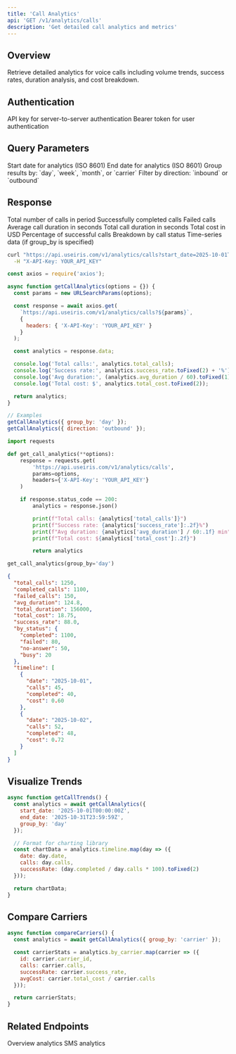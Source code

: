 ```yaml
---
title: 'Call Analytics'
api: 'GET /v1/analytics/calls'
description: 'Get detailed call analytics and metrics'
---
```


## Overview

Retrieve detailed analytics for voice calls including volume trends, success rates, duration analysis, and cost breakdown.

## Authentication

<ParamField header="X-API-Key" type="string">
  API key for server-to-server authentication
</ParamField>

<ParamField header="Authorization" type="string">
  Bearer token for user authentication
</ParamField>

## Query Parameters

<ParamField query="start_date" type="string">
  Start date for analytics (ISO 8601)
</ParamField>

<ParamField query="end_date" type="string">
  End date for analytics (ISO 8601)
</ParamField>

<ParamField query="group_by" type="string">
  Group results by: `day`, `week`, `month`, or `carrier`
</ParamField>

<ParamField query="direction" type="string">
  Filter by direction: `inbound` or `outbound`
</ParamField>

## Response

<ResponseField name="total_calls" type="integer">
  Total number of calls in period
</ResponseField>

<ResponseField name="completed_calls" type="integer">
  Successfully completed calls
</ResponseField>

<ResponseField name="failed_calls" type="integer">
  Failed calls
</ResponseField>

<ResponseField name="avg_duration" type="number">
  Average call duration in seconds
</ResponseField>

<ResponseField name="total_duration" type="integer">
  Total call duration in seconds
</ResponseField>

<ResponseField name="total_cost" type="number">
  Total cost in USD
</ResponseField>

<ResponseField name="success_rate" type="number">
  Percentage of successful calls
</ResponseField>

<ResponseField name="by_status" type="object">
  Breakdown by call status
</ResponseField>

<ResponseField name="timeline" type="array">
  Time-series data (if group_by is specified)
</ResponseField>

<RequestExample>

```bash cURL
curl "https://api.useiris.com/v1/analytics/calls?start_date=2025-10-01T00:00:00Z&group_by=day" \
  -H "X-API-Key: YOUR_API_KEY"
```

```javascript Node.js
const axios = require('axios');

async function getCallAnalytics(options = {}) {
  const params = new URLSearchParams(options);

  const response = await axios.get(
    `https://api.useiris.com/v1/analytics/calls?${params}`,
    {
      headers: { 'X-API-Key': 'YOUR_API_KEY' }
    }
  );

  const analytics = response.data;

  console.log('Total calls:', analytics.total_calls);
  console.log('Success rate:', analytics.success_rate.toFixed(2) + '%');
  console.log('Avg duration:', (analytics.avg_duration / 60).toFixed(1) + ' min');
  console.log('Total cost: $', analytics.total_cost.toFixed(2));

  return analytics;
}

// Examples
getCallAnalytics({ group_by: 'day' });
getCallAnalytics({ direction: 'outbound' });
```

```python Python
import requests

def get_call_analytics(**options):
    response = requests.get(
        'https://api.useiris.com/v1/analytics/calls',
        params=options,
        headers={'X-API-Key': 'YOUR_API_KEY'}
    )

    if response.status_code == 200:
        analytics = response.json()

        print(f"Total calls: {analytics['total_calls']}")
        print(f"Success rate: {analytics['success_rate']:.2f}%")
        print(f"Avg duration: {analytics['avg_duration'] / 60:.1f} min")
        print(f"Total cost: ${analytics['total_cost']:.2f}")

        return analytics

get_call_analytics(group_by='day')
```

</RequestExample>

<ResponseExample>

```json Success Response (200)
{
  "total_calls": 1250,
  "completed_calls": 1100,
  "failed_calls": 150,
  "avg_duration": 124.8,
  "total_duration": 156000,
  "total_cost": 18.75,
  "success_rate": 88.0,
  "by_status": {
    "completed": 1100,
    "failed": 80,
    "no-answer": 50,
    "busy": 20
  },
  "timeline": [
    {
      "date": "2025-10-01",
      "calls": 45,
      "completed": 40,
      "cost": 0.60
    },
    {
      "date": "2025-10-02",
      "calls": 52,
      "completed": 48,
      "cost": 0.72
    }
  ]
}
```

</ResponseExample>

## Visualize Trends

```javascript
async function getCallTrends() {
  const analytics = await getCallAnalytics({
    start_date: '2025-10-01T00:00:00Z',
    end_date: '2025-10-31T23:59:59Z',
    group_by: 'day'
  });

  // Format for charting library
  const chartData = analytics.timeline.map(day => ({
    date: day.date,
    calls: day.calls,
    successRate: (day.completed / day.calls * 100).toFixed(2)
  }));

  return chartData;
}
```

## Compare Carriers

```javascript
async function compareCarriers() {
  const analytics = await getCallAnalytics({ group_by: 'carrier' });

  const carrierStats = analytics.by_carrier.map(carrier => ({
    id: carrier.carrier_id,
    calls: carrier.calls,
    successRate: carrier.success_rate,
    avgCost: carrier.total_cost / carrier.calls
  }));

  return carrierStats;
}
```

## Related Endpoints

<CardGroup cols={2}>
  <Card title="Dashboard" icon="chart-pie" href="/api-reference/analytics/dashboard">
    Overview analytics
  </Card>
  <Card title="SMS Analytics" icon="message" href="/api-reference/analytics/sms">
    SMS analytics
  </Card>
</CardGroup>
